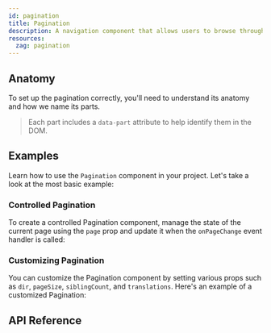 ```yaml
---
id: pagination
title: Pagination
description: A navigation component that allows users to browse through pages.
resources:
  zag: pagination
---
```


<ComponentPreview />

## Anatomy

To set up the pagination correctly, you'll need to understand its anatomy and
how we name its parts.

> Each part includes a `data-part` attribute to help identify them in the DOM.

<Anatomy id="pagination" />

## Examples

Learn how to use the `Pagination` component in your project. Let's take a look
at the most basic example:

<Example id="basic" />

### Controlled Pagination

To create a controlled Pagination component, manage the state of the current
page using the `page` prop and update it when the `onPageChange` event handler
is called:

<Example id="controlled" />

### Customizing Pagination

You can customize the Pagination component by setting various props such as
`dir`, `pageSize`, `siblingCount`, and `translations`. Here's an example of a
customized Pagination:

<Example id="customized" />

## API Reference

<ComponentTypes id="pagination" />

